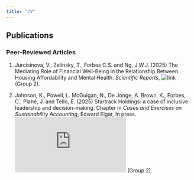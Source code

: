 ```yaml
---
title: "CV"
---
```


## Publications
 
### Peer-Reviewed Articles

1. Jurcisinova, V., Zelinsky, T., Forbes C.S. and Ng, J.W.J. (2025) The Mediating Role of Financial Well-Being in the Relationship Between Housing Affordability and Mental Health. *Scientific Reports*, ![link](https://www.nature.com/articles/s41598-025-00997-1) (Group 2).
		
2. Johnson, K., Powell, L. McGuigan, N., De Jonge, A. Brown, K., Forbes, C., Plahe, J. and Tello, E. (2025) Startrack Holdings: a case of inclusive leadership and decision-making. Chapter in *Cases and Exercises on Sustainability Accounting*, Edward Elgar, In press. ![link](https://www.e-elgar.com/shop/gbp/cases-and-exercises-on-sustainability-accounting-9781035330591.html) (Group 2).


<!-- 
 	\item Cooper A., Simpson, D., Kennedy, L., Forbes, C. and Vehtari, A. 
	Cross-validatory model selection for Bayesian autoregressions with exogenous regressors (2024) \textit{Bayesian} \newline \textit{Analysis}, In press. 25 pages.  \url{https://doi.org/10.1214/23-BA1409}. (ABDC Rank A, Group 2.)
		
	\item  Cooper A., Vehtari, A., Forbes, C., Simpson, D. and Kennedy, L. (2024)  Bayesian cross-validation by parallel Markov chain Monte Carlo, \textit{Statistics and Computing}, 34(119). \url{https://doi.org/10.1007/s11222-024-10404-w}. (ABDC Rank A, Group 2.)

	\item Ng, J. W. J., \u{Z}elinsk\'{y}, T., Forbes, C. S. and Looi, C. H. (2024), Beyond the 30 per cent Threshold: Introducing a Subjective Indicator for Measuring Housing Affordability in Malaysia. Accepted chapter for \textit{Malaysian Housing Affordability – Deciphering the Black Box}, De Gruyter, In press. \url{https://www.degruyter.com/document/doi/10.1515/9783111252520/html?lang=en}.

	\item Thompson, R., Forbes, C. S., MacEachern, S. N. and Peruggia, M. (2023) Familial inference: tests for hypotheses on a family of centres. \textit{Biometrika}, In press. 17 pages. \url{https://doi.org/10.1093/biomet/asad074}. (ABDC Rank A$^*$, Group 1.)
	
	\item Ng, J. W. J., \u{Z}elinsk\'{y}, T., Forbes, C. S. and Looi, C. H. (2023) Measuring subjective housing affordability using a data-driven discrete information approach: A case study of Selangor, Malaysia, \textit{Applied Economics Letters}. (ABDC Rank B.) \url{https://doi.org/10.1080/13504851.2023.2208833}. 
	
	\item Tomasetti, N., Forbes, C. and Panagiotelis, A. (2022) Updating variational Bayes: fast sequential posterior inference. \textit{Statistics and Computing}, 32(1) \url{https://doi.org/10.1007/s11222-021-10062-2}. (ABDC Rank A, Group 2.)
	
	\item Maneesoonthorn,W., Martin, G. M. and Forbes, C. S. (2020) High-frequency jump tests: Which test should we use? \textit{Journal of Econometrics}, 219(2), 478–487. \url{https://doi.org/10.1016/j.jeconom.2020.03.012}. (ABDC Rank A$^*$, Group 1$+$.)
	
	\item Wang, H., Forbes, C. S., Fenech, J.-P. and Vaz, J. (2020) The determinants of bank loan recovery rates in good times and bad - new evidence. \textit{Journal of Economic Behavior and Organization}, 177, 875–897. \url{https://doi.org/10.1016/j.jebo.2020.06.001}. (ABDC Rank A$^*$, Group 1.)
	
	\item Forbes, C. S. and Maneesoonthorn, W. (2017) Discussion of “Deep learning for finance: Deep portfolios.” \textit{Applied Stochastic Models in Business and Industry}, 33(1), 13–15. \url{https://doi.org/10.1002/asmb.2223}. (ABDC Rank B.)
	
	\newpage
	
	\item Maneesoonthorn, W., Forbes, C. S. and Martin, G. M. (2017) Inference on self-exciting jumps in prices and volatility using high-frequency measures. \textit{Journal of Applied Econometrics}, 32(3), 504–532. \url{https://doi.org/10.1002/jae.2547}. (ABDC Rank A$^*$, Group 1.)
	
	\item Xu, S., In, F., Forbes, C. and Hwang, I. (2017) Systemic risk in the European sovereign and banking system. \textit{Quantitative Finance}, 17(4), 633–656. \url{https://doi.org/10.1080/14697688.2016.1205212}. (ABDC Rank A, Group 2.)
	
	\item Forbes, C. S. (2016) In-sample confidence bands and out-of-sample forecast bands for time-varying parameters: Some comments. \textit{International Journal of Forecasting}, 32(3), 888–890. (ABDC Rank A, Group 2.)
	
	\item Forbes, C. S. (2014) Comment on Article by Windle and Carvalho. \textit{Bayesian Analysis}, 9(4), 805–808. \url{https://doi.org/10.1214/14-BA920}. (ABDC Rank A, Group 2.)
	
	\item Ng, J., Forbes, C. S., Martin, G. M. and McCabe, B. P. M. (2013) Non-parametric estimation of forecast distributions in non-Gaussian, non-linear state space models. \textit{International Journal of Forecasting}, 29(3), 411–430. \url{https://doi.org/10.1016/j.ijforecast.2012.10.005}. (ABDC Rank A, Group 2.)
	
	\item Maneesoonthorn, W., Martin, G. M., Forbes, C. S. and Grose, S. D. (2012) Probabilistic forecasts of volatility and its risk premia. \textit{Journal of Econometrics}, 171(2), 217–236. \url{https://doi.org/10.1016/j.jeconom.2012.06.006}. (ABDC Rank A$^*$, Group 1$+$.)
	 
	\item Forbes, C., ONeill, C., Humphreys, C., Tregeagle, S. and Cox, E. (2011) Foster care and adoption: Carer/parent 	hours over and above “ordinary parenting.” \textit{Children Australia}, 36(2), 56–65. \url{doi.org/10.1375/jcas.36.2.56}. (ABDC Rank C.)
	
	\item Tregeagle, S., Cox, E., Forbes, C., Humphreys, C. and ONeill, C. (2011) Worker time and the cost of stability. \textit{Children and Youth Services Review}, 33(7), 1149–1158. \url{https://doi.org/10.1016/j.childyouth.2011.02.009}. (ABDC Rank C.)
	
	\item Flatau, P., Spencer, M., Eardley, A., Edwards, R., Conroy, E., Spooner, C. and Forbes, C. (2010) Intergenerational homelessness and lifetime experiences of homelessness in Australia: Evidence for the need for early interventions. \textit{Parity, a Publication of the Council To Homeless People}, 23, 47–48. \url{https://chp.org.au/}.
	
	\item Flatau, P., Eardley, A., Spooner, C. and Forbes, C. (2009) \textit{Intergenerational Homelessness and Use of Homelessness Services}, Positioning paper for Australian Housing and Urban 	Research Institute (AHURI), published online \url{http://www.ahuri.edu.au/} on 20 July 2009.
		
	\item O'Neill, C., Tregeagle, S., Forbes, C., Cox, E. and Humphreys, C. (2010) Research report summary: The cost of support for stable foster care and adoption placements. \textit{Developing Practice: The Child Youth and Family Work Journal}, 27, 28–37. (ABDC Rank C.)
	
	\item Cornwell, K., Forbes, C. S., Inder, B. and Meadows, G. (2009) Mental illness and its effects on labour market outcomes. \textit{Journal of Mental Health Policy and Economics}, 12(3), 107–118. (ABDC Rank C.)
	
	\item Campbell, R. A. J., Forbes, C. S., Koedijk, K. G. and Kofman, P. (2008) Increasing correlations or just fat tails? \textit{Journal of Empirical Finance}, 15(2), 287–309. \url{https://doi.org/10.1016/j.jempfin.2007.01.001}. (ABDC Rank A, Group 2.)

	\item Strickland, C. M., Martin, G. M. and Forbes, C. S. (2008) Parameterisation and efficient MCMC estimation of non-Gaussian state space models. \textit{Computational Statistics and Data Analysis}, 52(6), 2911–2930. \url{https://doi.org/10.1016/j.csda.2007.10.010}. (ABDC Rank A, Group 2.)
	
	\newpage
	
	\item Forbes, C. S., Martin, G. M. and Wright, J. (2007) Inference for a class of stochastic volatility models using option and spot prices: Application of a bivariate Kalman filter. \textit{Econometric Reviews}, 26(2-4), 387–418. \url{https://doi.org/10.1080/07474930701220584}. (ABDC Rank A, Group 2.)
	
	\item Forbes, C. S., Inder, B. and Rahman, S. (2006) Measuring the cost of leaving care. \textit{Children Australia}, 31(3), 26–33. (ABDC Rank C.)
	
	\item Strickland, C. M., Forbes, C. S. and Martin, G. M. (2006) Bayesian analysis of the stochastic conditional duration model. \textit{Computational Statistics and Data Analysis}, 50(9), 2247–2267. (ABDC Rank A, Group 2.)
	
	\item Martin, G. M., Forbes, C. S. and Martin, V. L. (2005) Implicit Bayesian inference using option prices. \textit{Journal of Time Series Analysis}, 26(3), 437–462. (ABDC Rank A, Group 2.)
	
	\item Kovacs, G. T., Morgan, G.,Wood, E. C., Howlett, D. and Forbes, C. S. (2003) Community attitudes to assisted reproductive technology: A 20-year trend. \textit{Medical Journal of Australia}, 179(10), 536–538. (ERA2010 Rank A, Group 2.)
	
	\item Snyder, R. D. and Forbes, C. S. (2003) Reconstructing the Kalman filter for stationary and non stationary time series. \textit{Studies in Nonlinear Dynamics and Econometrics}, 7(1) (ABDC Rank A, Group 2.)
	
	\item Forbes, C. S., Kalb, G. R. J. and Kofman, P. (1999) Bayesian arbitrage threshold analysis. \textit{Journal of Business and Economic Statistics}, 17(3), 364–372. (ABDC Rank A$^*$, Group 1.)
	
	\item Martin, G. M. and Forbes, C. S. (1999) Using simulation methods for Bayesian econometric models: Inference development and communication: Some comments. \textit{Econometric Reviews}, 18(1), 113–118. (ABDC Rank A, Group 2.)
	
	\item Berliner, L. M., MacEachern, S. N. and Forbes, C. S. (1997) Ergodic distributions of random dynamical systems. In \textit{Nonlinear Dynamical Systems and Time Series: Building a Bridge Between the Natural and Statistical Sciences}, Fields Institute Communication, Series Vol 11, American Mathematical Society, Providence, RI, pages 171-185.
	
	\item Scipione, C. M. and Berliner, L. M. (1994) Bayesian inference in nonlinear dynamical systems. \textit{Proceedings of the
	Joint Statistical Meetings 1993}, American Statistical Association, pages 73–79.
	
\end{enumerate}

-->



